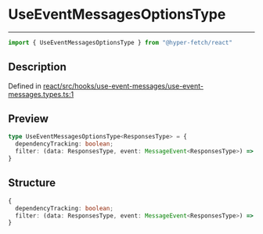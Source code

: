

# UseEventMessagesOptionsType

<div class="api-docs__separator" data-reactroot="">

---

</div><div class="api-docs__import" data-reactroot="">

```ts
import { UseEventMessagesOptionsType } from "@hyper-fetch/react"
```

</div><div class="api-docs__section">

## Description

</div><div class="api-docs__description"><span class="api-docs__do-not-parse">



</span></div><p class="api-docs__definition">

Defined in [react/src/hooks/use-event-messages/use-event-messages.types.ts:1](https://github.com/BetterTyped/hyper-fetch/blob/c44d728f/packages/react/src/hooks/use-event-messages/use-event-messages.types.ts#L1)

</p><div class="api-docs__section">

## Preview

</div><div class="api-docs__preview type">

```ts
type UseEventMessagesOptionsType<ResponsesType> = {
  dependencyTracking: boolean; 
  filter: (data: ResponsesType, event: MessageEvent<ResponsesType>) => boolean | string[]; 
}
```

</div><div class="api-docs__section">

## Structure

</div><div class="api-docs__returns">

```ts
{
  dependencyTracking: boolean;
  filter: (data: ResponsesType, event: MessageEvent<ResponsesType>) => boolean | string[];
}
```

</div>
